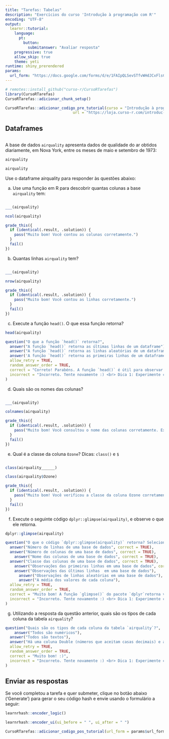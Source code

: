 ```yaml
---
title: "Tarefas: Tabelas"
description: "Exercícios do curso 'Introdução à programação com R'"
encoding: "UTF-8"
output: 
  learnr::tutorial:
    language: 
      pt: 
        button: 
          submitanswer: "Avaliar resposta"
    progressive: true
    allow_skip: true
    theme: yeti
runtime: shiny_prerendered
params:
  url_form: "https://docs.google.com/forms/d/e/1FAIpQLSevSTfvWHdJCxFlsCpgzvyZw4jTQXykljdITdZhuYl6R5BLrQ/viewform"
---
```


```r
# remotes::install_github("curso-r/CursoRTarefas")
library(CursoRTarefas)
CursoRTarefas::adicionar_chunk_setup() 
```

```r
CursoRTarefas::adicionar_codigo_pre_tutorial(curso = "Introdução à programação com R",
                              url = "https://loja.curso-r.com/introduc-o-a-programac-o-com-r.html")
```


## Dataframes

```r

```



A base de dados `airquality` apresenta dados de qualidade do ar obtidos diariamente, em Nova York, entre os meses de maio e setembro de 1973:

```r
airquality
```


```r
airquality
``` 

Use o dataframe airquality para responder às questões abaixo:

a) Use uma função em R para descobrir quantas colunas a base `airquality` tem:

```r

```

```r
___(airquality)
```

```r
ncol(airquality)
```


```r
grade_this({
  if (identical(.result, .solution)) {
    pass("Muito bom! Você contou as colunas corretamente.")
  }
  fail()
})
```

b) Quantas linhas `airquality` tem?

```r

```

```r
___(airquality)
```

```r
nrow(airquality)
```

```r
grade_this({
  if (identical(.result, .solution)) {
    pass("Muito bom! Você contou as linhas corretamente.")
  }
  fail()
})
```

c) Execute a função `head()`. O que essa função retorna?

```r
head(airquality)
```


```r
question("O que a função `head()` retorna?",
  answer("A função `head()` retorna as últimas linhas de um dataframe"),
  answer("A função `head()` retorna as linhas aleatórias de um dataframe"),
  answer('A função `head()` retorna as primeiras linhas de um dataframe', correct = TRUE),
  allow_retry = TRUE,
  random_answer_order = TRUE,
  correct = "Correto! Parabéns. A função `head()` é útil para observar as primeiras linhas de um dataframe. <br> Curiosidades: <br> - A função `tail()` é similar, porém apresenta as últimas linhas. <br> - A função `dplyr::slice_sample(airquality, n = 6)` nos permite buscar linhas aleatórias na base de dados, usando o número de linhas que queremos no argumento `n`.",
  incorrect = "Incorreto. Tente novamente :) <br> Dica 1: Experimente clicar em `Executar código` e observar os resultados." 
)
```



d) Quais são os nomes das colunas?

```r

```

```r
___(airquality)
```

```r
colnames(airquality)
```

```r
grade_this({
  if (identical(.result, .solution)) {
    pass("Muito bom! Você consultou o nome das colunas corretamente. Existe mais de uma função que possibilita conferir o nome da colunas de um dataframe, como:  `colnames()` e `names()`.")
  }
  fail()
})
```


e) Qual é a classe da coluna `Ozone`? Dicas: `class()` e `$`

```r

```

```r
class(airquality______)
```

```r
class(airquality$Ozone)
```

```r
grade_this({
  if (identical(.result, .solution)) {
    pass("Muito bom! Você verificou a classe da coluna Ozone corretamente.")
  }
  fail()
})
```

f) Execute o seguinte código `dplyr::glimpse(airquality)`, e observe o que ele retorna.

```r
dplyr::glimpse(airquality)
```

```r
question("O que o código `dplyr::glimpse(airquality)` retorna? Selecione todas as opções válidas:",
  answer("Número de linhas de uma base de dados", correct = TRUE),
  answer("Número de colunas de uma base de dados", correct = TRUE),
    answer("Nome das colunas de uma base de dados", correct = TRUE),
  answer("Classe das colunas de uma base de dados", correct = TRUE),
    answer("Observações das primeiras linhas em uma base de dados", correct = TRUE),
    answer("Observações das últimas linhas  em uma base de dados"),
      answer("Observações de linhas aleatórias em uma base de dados"),
      answer("A média dos valores de cada coluna"),
  allow_retry = TRUE,
  random_answer_order = TRUE,
  correct = "Muito bom! A função `glimpse()` do pacote `dplyr`retorna várias informações interessantes sobre uma base de dados, como: o número de linhas, número de colunas, nome das colunas, classe de cada coluna e as primeiras observações da coluna, para ter uma ideia dos dados disponíveis. ",
  incorrect = "Incorreto. Tente novamente :) <br> Dica 1: Experimente clicar em `Executar código` e observar os resultados." 
)
```




g) Utilizando a resposta da questão anterior, quais são os tipos de cada coluna da tabela `airquality`?

```r
question("Quais são os tipos de cada coluna da tabela `airquality`?",
    answer("Todos são numéricos"),
  answer("Todos são textos"),
  answer("Há uma coluna Double (números que aceitam casas decimais) e as outras são integer (número inteiro).", correct = TRUE),
  allow_retry = TRUE,
  random_answer_order = TRUE,
  correct = "Muito bom! :)",
  incorrect = "Incorreto. Tente novamente :) <br> Dica 1: Experimente clicar em `Executar código` e observar os resultados." 
)
```


## Enviar as respostas

Se você completou a tarefa e quer submeter, clique no botão abaixo ('Generate') para gerar o seu código hash e envie usando o formulário a seguir:

```r
learnrhash::encoder_logic()
```

```r
learnrhash::encoder_ui(ui_before = " ", ui_after = " ")
```

```r
CursoRTarefas::adicionar_codigo_pos_tutorial(url_form = params$url_form)
```



